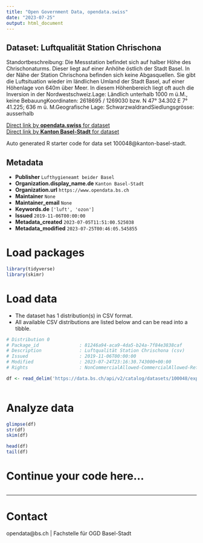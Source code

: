 ```yaml
---
title: "Open Government Data, opendata.swiss"
date: "2023-07-25"
output: html_document
---
```


## Dataset: Luftqualität Station Chrischona

Standortbeschreibung: Die Messstation befindet sich auf halber Höhe des Chrischonaturms. Dieser liegt auf einer Anhöhe östlich der Stadt Basel. In der Nähe der Station Chrischona befinden sich keine Abgasquellen. Sie gibt die Luftsituation wieder im ländlichen Umland der Stadt Basel, auf einer Höhenlage von 640m über Meer. In diesem Höhenbereich liegt oft auch die Inversion in der Nordwestschweiz.Lage: Ländlich unterhalb 1000 m ü.M., keine BebauungKoordinaten: 2618695 / 1269030 bzw. N 47° 34.302 E 7° 41.225; 636 m ü. M.Geografische Lage: SchwarzwaldrandSiedlungsgrösse: ausserhalb

[Direct link by **opendata.swiss** for dataset](https://opendata.swiss/de/dataset/luftqualitat-station-chrischona)<br>
[Direct link by **Kanton Basel-Stadt** for dataset](https://data.bs.ch/explore/dataset/100048/)

Auto generated R starter code for data set 100048@kanton-basel-stadt.

## Metadata

- **Publisher** `Lufthygieneamt beider Basel`
- **Organization.display_name.de** `Kanton Basel-Stadt`
- **Organization.url** `https://www.opendata.bs.ch`
- **Maintainer** `None`
- **Maintainer_email** `None`
- **Keywords.de** `['luft', 'ozon']`
- **Issued** `2019-11-06T00:00:00`
- **Metadata_created** `2023-07-05T11:51:00.525038`
- **Metadata_modified** `2023-07-25T00:46:05.545855`


# Load packages

```r

library(tidyverse)
library(skimr)

```

# Load data

-   The dataset has 1 distribution(s) in CSV format.
-   All available CSV distributions are listed below and can be read into a tibble.

```r

# Distribution 0
# Package_id               : 81246a94-aca9-4da5-b24a-7f84e3838caf
# Description              : Luftqualität Station Chrischona (csv)
# Issued                   : 2019-11-06T00:00:00
# Modified                 : 2023-07-24T23:16:30.743000+00:00
# Rights                   : NonCommercialAllowed-CommercialAllowed-ReferenceRequired

df <- read_delim('https://data.bs.ch/api/v2/catalog/datasets/100048/exports/csv')



```

# Analyze data

```r

glimpse(df)
str(df)
skim(df)

head(df)
tail(df)

```

# Continue your code here...

```r

```

------------------------------------------------------------------------

# Contact

opendata@bs.ch | Fachstelle für OGD Basel-Stadt
